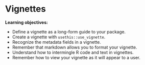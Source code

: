 # Vignettes

:::LO
**Learning objectives:**

* Define a vignette as a long-form guide to your package.
* Create a vignette with `usethis::use_vignette`.
* Recognize the metadata fields in a vignette.
* Remember that markdown allows you to format your vignette.
* Understand how to intermingle R code and text in vignettes.
* Remember how to view your vignette as it will appear to a user.
:::
